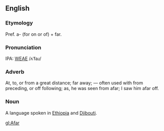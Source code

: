 ==English==
===Etymology===
Pref. a- (for on or of) + far.

===Pronunciation===
IPA: [[WEAE]] /ʌˈfaɹ/

===Adverb===
At, to, or from a great distance; far away; &mdash; often used  with from preceding, or off following; as, he was seen from  afar; I saw him afar off.

===Noun===
A language spoken in [[Ethiopia]] and [[Djibouti]].

[[gl:Afar]]